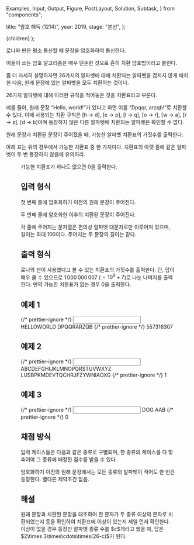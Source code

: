   Examples,
  Input,
  Output,
  Figure,
  PostLayout,
  Solution,
  Subtask,
} from "components";

  title: "암호 해독 (1214)",
  year: 2019,
  stage: "본선",
};

  <PostLayout meta={meta}>{children}</PostLayout>
);

로나와 판은 평소 통신할 때 문장을 암호화하여 통신한다.

이들이 쓰는 암호 알고리즘은 매우 단순한 것으로 흔히 치환 암호법이라고 불린다.

좀 더 자세히 설명하자면 $26$가지의 알파벳에 대해 치환되는 알파벳을 겹치지 않게 배치한 다음, 원래 문장에 있는 알파벳을 모두 치환하는 것이다.

$26$가지 알파벳에 대해 이러한 규칙을 적어놓은 것을 치환표라고 부른다.

예를 들어, 원래 문장 “Hello, world!”가 있다고 하면 이를 “Dpqqr, arzqb!”로 치환할 수 있다. 이때 사용되는 치환 규칙은 \[h → d\], \[e → p\], \[l → q\], \[o → r\], \[w → a\], \[r → z\], \[d → b\]이며 등장하지 않은 다른 알파벳에 치환되는 알파벳은 확인할 수 없다.

원래 문장과 치환된 문장이 주어졌을 때, 가능한 알파벳 치환표의 가짓수를 출력한다.

아래 표는 위의 경우에서 가능한 치환표 중 한 가지이다. 치환표의 아랫 줄에 같은 알파벳이 두 번 등장하지 않음에 유의하라.

<Figure src="/2019/cipher1.png" caption="&lt;그림 1&gt; 치환표 예시" />

가능한 치환표가 하나도 없으면 $0$을 출력한다.

## 입력 형식

첫 번째 줄에 암호화하기 이전의 원래 문장이 주어진다.

두 번째 줄에 암호화한 이후의 치환된 문장이 주어진다.

각 줄에 주어지는 문자열은 편의상 알파벳 대문자로만 이루어져 있으며, 길이는 최대 $100$이다. 주어지는 두 문장의 길이는 같다.

## 출력 형식

로나와 판이 사용했다고 볼 수 있는 치환표의 가짓수를 출력한다. 단, 답이 매우 클 수 있으므로 $1\,000\,000\,007$ ($=10^9+7$)로 나눈 나머지를 출력한다. 만약 가능한 치환표가 없는 경우 $0$을 출력한다.

## 예제 1

<Examples>
  {/* prettier-ignore */}
  <Input>
    HELLOWORLD
    DPQQRARZQB
  </Input>
  {/* prettier-ignore */}
  <Output>
    557316307
  </Output>
</Examples>

## 예제 2

<Examples>
  {/* prettier-ignore */}
  <Input>
    ABCDEFGHIJKLMNOPQRSTUVWXYZ
    LUSBPKMDEVTQCHRJFZYWNIAOXG
  </Input>
  {/* prettier-ignore */}
  <Output>
    1
  </Output>
</Examples>

## 예제 3

<Examples>
  {/* prettier-ignore */}
  <Input>
    DOG
    AAB
  </Input>
  {/* prettier-ignore */}
  <Output>
    0
  </Output>
</Examples>

## 채점 방식

입력 케이스들은 다음과 같은 종류로 구별되며, 한 종류의 케이스를 다 맞추어야 그 종류에 배정된 점수를 받을 수 있다.

<Subtask index={1} score={37}>
  암호화하기 이전의 원래 문장에서는 모든 종류의 알파벳이 적어도 한 번은
  등장한다.
</Subtask>
<Subtask index={2} score={63}>
  별다른 제약조건 없음.
</Subtask>

## 해설

<Solution>
  원래 문장과 치환된 문장을 대조하여 한 문자가 두 종류 이상의 문자로
  치환되었는지 등을 확인하여 치환표에 이상이 있는지 제일 먼저 확인한다. 이상이
  없을 경우 등장만 알파벳 종류 수를 $c$개라고 했을 때, 답은 $2\times 3\times\cdots\times(26-c)$가
  된다.
</Solution>
